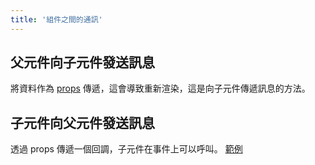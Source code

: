 ```yaml
---
title: '組件之間的通訊'
---
```


## 父元件向子元件發送訊息

將資料作為 [props](./properties) 傳遞，這會導致重新渲染，這是向子元件傳遞訊息的方法。

## 子元件向父元件發送訊息

透過 props 傳遞一個回調，子元件在事件上可以呼叫。 [範例](callbacks#passing-callbacks-as-props)
